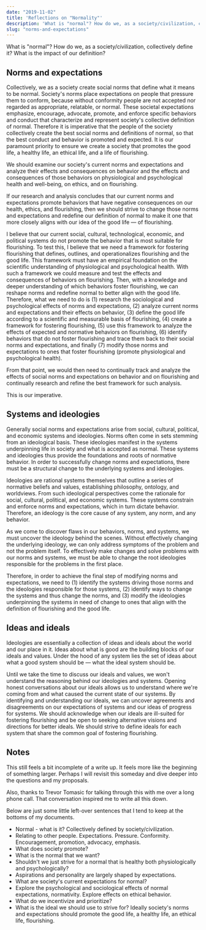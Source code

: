 ```yaml
---
date: "2019-11-02"
title: 'Reflections on "Normality"'
description: 'What is "normal"? How do we, as a society/civilization, collectively define it? What is the impact of our definition?'
slug: "norms-and-expectations"
---
```


What is "normal"? How do we, as a society/civilization, collectively define it? What is the impact of our definition?

## Norms and expectations

Collectively, we as a society create social norms that define what it means to be normal. Society's norms place expectations on people that pressure them to conform, because without conformity people are not accepted nor regarded as appropriate, relatable, or normal. These societal expectations emphasize, encourage, advocate, promote, and enforce specific behaviors and conduct that characterize and represent society's collective definition of normal. Therefore it is imperative that the people of the society collectively create the best social norms and definitions of normal, so that the best conduct and behavior is promoted and expected. It is our paramount priority to ensure we create a society that promotes the good life, a healthy life, an ethical life, and a life of flourishing.

We should examine our society's current norms and expectations and analyze their effects and consequences on behavior and the effects and consequences of those behaviors on physiological and psychological health and well-being, on ethics, and on flourishing.

If our research and analysis concludes that our current norms and expectations promote behaviors that have negative consequences on our health, ethics, and flourishing, then we should strive to change those norms and expectations and redefine our definition of normal to make it one that more closely aligns with our idea of the good life — of flourishing.

I believe that our current social, cultural, technological, economic, and political systems do not promote the behavior that is most suitable for flourishing. To test this, I believe that we need a framework for fostering flourishing that defines, outlines, and operationalizes flourishing and the good life. This framework must have an empirical foundation on the scientific understanding of physiological and psychological health. With such a framework we could measure and test the effects and consequences of behaviors on flourishing. Then, with a knowledge and deeper understanding of which behaviors foster flourishing, we can reshape norms and redefine normal to better align with the good life. Therefore, what we need to do is (1) research the sociological and psychological effects of norms and expectations, (2) analyze current norms and expectations and their effects on behavior, (3) define the good life according to a scientific and measurable basis of flourishing, (4) create a framework for fostering flourishing, (5) use this framework to analyze the effects of expected and normative behaviors on flourishing, (6) identify behaviors that do not foster flourishing and trace them back to their social norms and expectations, and finally (7) modify those norms and expectations to ones that foster flourishing (promote physiological and psychological health).

From that point, we would then need to continually track and analyze the effects of social norms and expectations on behavior and on flourishing and continually research and refine the best framework for such analysis.

This is our imperative.

## Systems and ideologies

Generally social norms and expectations arise from social, cultural, political, and economic systems and ideologies. Norms often come in sets stemming from an ideological basis. These ideologies manifest in the systems underpinning life in society and what is accepted as normal. These systems and ideologies thus provide the foundations and roots of normative behavior. In order to successfully change norms and expectations, there must be a structural change to the underlying systems and ideologies.

Ideologies are rational systems themselves that outline a series of normative beliefs and values, establishing philosophy, ontology, and worldviews. From such ideological perspectives come the rationale for social, cultural, political, and economic systems. These systems constrain and enforce norms and expectations, which in turn dictate behavior. Therefore, an ideology is the core cause of any system, any norm, and any behavior.

As we come to discover flaws in our behaviors, norms, and systems, we must uncover the ideology behind the scenes. Without effectively changing the underlying ideology, we can only address symptoms of the problem and not the problem itself. To effectively make changes and solve problems with our norms and systems, we must be able to change the root ideologies responsible for the problems in the first place.

Therefore, in order to achieve the final step of modifying norms and expectations, we need to (1) identify the systems driving those norms and the ideologies responsible for those systems, (2) identify ways to change the systems and thus change the norms, and (3) modify the ideologies underpinning the systems in need of change to ones that align with the definition of flourishing and the good life.

## Ideas and ideals

Ideologies are essentially a collection of ideas and ideals about the world and our place in it. Ideas about what is good are the building blocks of our ideals and values. Under the hood of any system lies the set of ideas about what a good system should be — what the ideal system should be.

Until we take the time to discuss our ideals and values, we won't understand the reasoning behind our ideologies and systems. Opening honest conversations about our ideals allows us to understand where we're coming from and what caused the current state of our systems. By identifying and understanding our ideals, we can uncover agreements and disagreements on our expectations of systems and our ideas of progress for systems. We should acknowledge when our ideals are ill-suited for fostering flourishing and be open to seeking alternative visions and directions for better ideals. We should strive to define ideals for each system that share the common goal of fostering flourishing.

## Notes

This still feels a bit incomplete of a write up. It feels more like the beginning of something larger. Perhaps I will revisit this someday and dive deeper into the questions and my proposals.

Also, thanks to Trevor Tomasic for talking through this with me over a long phone call. That conversation inspired me to write all this down.

Below are just some little left-over sentences that I tend to keep at the bottoms of my documents.

- Normal - what is it? Collectively defined by society/civilization.
- Relating to other people. Expectations. Pressure. Conformity. Encouragement, promotion, advocacy, emphasis.
- What does society promote?
- What is the normal that we want?
- Shouldn't we just strive for a normal that is healthy both physiologically and psychologically?
- Aspirations and personality are largely shaped by expectations.
- What are society's current expectations for normal?
- Explore the psychological and sociological effects of normal expectations, normativity. Explore effects on ethical behavior.
- What do we incentivize and prioritize?
- What is the ideal we should use to strive for? Ideally society's norms and expectations should promote the good life, a healthy life, an ethical life, flourishing.
